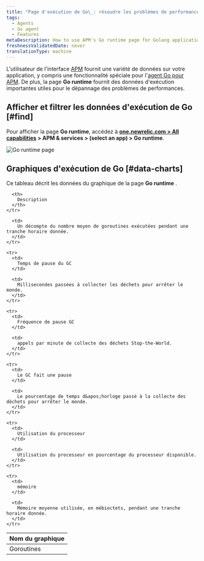 ```yaml
---
title: "Page d'exécution de Go\_: résoudre les problèmes de performances"
tags:
  - Agents
  - Go agent
  - Features
metaDescription: How to use APM's Go runtime page for Golang applications to help troubleshoot performance issues.
freshnessValidatedDate: never
translationType: machine
---
```


L&apos;utilisateur de l&apos;interface [APM](/docs/apm) fournit une variété de données sur votre application, y compris une fonctionnalité spéciale pour l&apos;[agent Go pour APM](/docs/agents/go-agent/get-started/new-relic-go). De plus, la page <DNT>**Go runtime**</DNT> fournit des données d&apos;exécution importantes utiles pour le dépannage des problèmes de performances.

## Afficher et filtrer les données d&apos;exécution de Go [#find]

Pour afficher la page <DNT>**Go runtime**</DNT>, accédez à <DNT>**[one.newrelic.com &gt; All capabilities](https://one.newrelic.com/all-capabilities) &gt; APM &amp; services &gt; (select an app) &gt; Go runtime**</DNT>.

<img title="Go runtime page" alt="Go runtime page" src="/images/apm_screenshot-full_Go-runtime-UI.webp" />

## Graphiques d&apos;exécution de Go [#data-charts]

Ce tableau décrit les données du graphique de la page <DNT>**Go runtime**</DNT> .

<table>
  <thead>
    <tr>
      <th style={{ width: "200px" }}>
        Nom du graphique
      </th>

      <th>
        Description
      </th>
    </tr>
  </thead>

  <tbody>
    <tr>
      <td>
        Goroutines
      </td>

      <td>
        Un décompte du nombre moyen de goroutines exécutées pendant une tranche horaire donnée.
      </td>
    </tr>

    <tr>
      <td>
        Temps de pause du GC
      </td>

      <td>
        Millisecondes passées à collecter les déchets pour arrêter le monde.
      </td>
    </tr>

    <tr>
      <td>
        Fréquence de pause GC
      </td>

      <td>
        appels par minute de collecte des déchets Stop-the-World.
      </td>
    </tr>

    <tr>
      <td>
        Le GC fait une pause
      </td>

      <td>
        Le pourcentage de temps d&apos;horloge passé à la collecte des déchets pour arrêter le monde.
      </td>
    </tr>

    <tr>
      <td>
        Utilisation du processeur
      </td>

      <td>
        Utilisation du processeur en pourcentage du processeur disponible.
      </td>
    </tr>

    <tr>
      <td>
        mémoire
      </td>

      <td>
        Mémoire moyenne utilisée, en mébioctets, pendant une tranche horaire donnée.
      </td>
    </tr>
  </tbody>
</table>